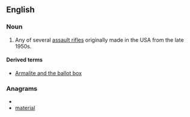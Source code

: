 {{wikipedia}}
==English==

===Noun===
{{en-noun}}

# Any of several [[assault rifle]]s originally made in the USA from the late 1950s.

====Derived terms====
* [[Armalite and the ballot box]]

===Anagrams===
* {{alphagram|aaeilmrt}}
* [[material#English|material]]